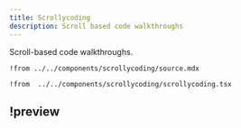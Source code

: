 ```yaml
---
title: Scrollycoding
description: Scroll based code walkthroughs
---
```



Scroll-based code walkthroughs.

<Hike as={ExampleTabs}>

```mdx !! content.mdx
!from ../../components/scrollycoding/source.mdx
```

```tsx !! scrollycoding.tsx
!from  ../../components/scrollycoding/scrollycoding.tsx
```

## !preview

<Preview />

</Hike>
